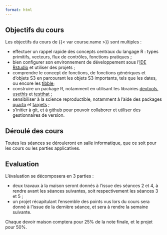 ```yaml
---
format: html
---
```


## Objectifs du cours

Les objectifs du cours de {{< var course.name >}} sont multiples :

- effectuer un rappel rapide des concepts centraux du langage R : types primitifs, vecteurs, flux de contrôles, fonctions pratiques ;
- bien configurer son environnement de développement sous l'[IDE Rstudio](https://posit.co/download/rstudio-desktop/) et utiliser des projets ;
- comprendre le concept de fonctions, de fonctions génériques et d'objets S3 en parcourant les objets S3 importants, tels que les dates, ou encore les [tibble](https://tibble.tidyverse.org/);
- construire un package R, notamment en utilisant les librairies [devtools](https://devtools.r-lib.org/), [usethis](https://usethis.r-lib.org/) et [testthat](https://testthat.r-lib.org/) ;
- sensibiliser à la science reproductible, notamment à l'aide des packages [quarto](https://quarto.org/) et [targets](https://books.ropensci.org/targets/) ;
- s'initier à [git](https://git-scm.com/), et à [github](https://github.com/) pour pouvoir collaborer et utiliser des gestionnaires de version.

## Déroulé des cours

Toutes les séances se dérouleront en salle informatique, que ce soit pour les cours ou les parties applicatives. 

## Evaluation

L'évaluation se décomposera en 3 parties :

- deux travaux à la maison seront donnés à l'issue des séances 2 et 4, à rendre avant les séances suivantes, soit respectivement les séances 3 et 5 ;
- un projet récapitulant l'ensemble des points vus lors du cours sera donné à l'issue de la dernière séance, et sera à rendre la semaine suivante.

Chaque devoir maison comptera pour 25% de la note finale, et le projet pour 50%. 

